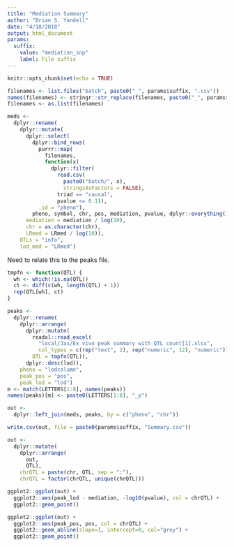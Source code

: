 ```yaml
---
title: "Mediation Summary"
author: "Brian S. Yandell"
date: "4/18/2018"
output: html_document
params:
  suffix:
    value: "mediation_snp"
    label: File suffix
---
```


```r
knitr::opts_chunk$set(echo = TRUE)
```

```r
filenames <- list.files("batch", paste0("_", params$suffix, ".csv"))
names(filenames) <- stringr::str_replace(filenames, paste0("_", params$suffix, ".csv"), "")
filenames <- as.list(filenames)
```

```r
meds <- 
  dplyr::rename(
    dplyr::mutate(
      dplyr::select(
        dplyr::bind_rows(
          purrr::map(
            filenames,
            function(x) 
              dplyr::filter(
                read.csv(
                  paste0("batch/", x),
                  stringsAsFactors = FALSE),
                triad == "causal",
                pvalue <= 0.1)),
          .id = "pheno"),
        pheno, symbol, chr, pos, mediation, pvalue, dplyr::everything()),
      mediation = mediation / log(10),
      chr = as.character(chr),
      LRmed = LRmed / log(10)),
    QTLs = "info",
    lod_med = "LRmed")
```

Need to relate this to the peaks file.

```r
tmpfn <- function(QTL) {
  wh <- which(!is.na(QTL))
  ct <- diff(c(wh, length(QTL) + 1))
  rep(QTL[wh], ct)
}
```

```r
peaks <- 
  dplyr::rename(
    dplyr::arrange(
      dplyr::mutate(
        readxl::read_excel(
          "local/Jax/Ex vivo peak summary with QTL count[1].xlsx",
          col_types = c(rep("text", 2), rep("numeric", 12), "numeric")),
        QTL = tmpfn(QTL)),
      dplyr::desc(lod)),
    pheno = "lodcolumn",
    peak_pos = "pos",
    peak_lod = "lod")
m <- match(LETTERS[1:8], names(peaks))
names(peaks)[m] <- paste0(LETTERS[1:8], "_p")
```

```r
out <- 
  dplyr::left_join(meds, peaks, by = c("pheno", "chr"))
```


```r
write.csv(out, file = paste0(params$suffix, "Summary.csv"))
```

```r
out <- 
  dplyr::mutate(
    dplyr::arrange(
      out,
      QTL),
    chrQTL = paste(chr, QTL, sep = ":"),
    chrQTL = factor(chrQTL, unique(chrQTL)))
```

```r
ggplot2::ggplot(out) +
  ggplot2::aes(peak_lod - mediation, -log10(pvalue), col = chrQTL) +
  ggplot2::geom_point()
```

```r
ggplot2::ggplot(out) +
  ggplot2::aes(peak_pos, pos, col = chrQTL) +
  ggplot2::geom_abline(slope=1, intercept=0, col="grey") +
  ggplot2::geom_point()
```

